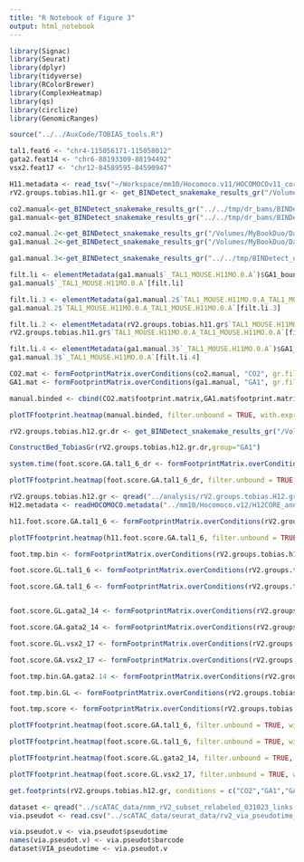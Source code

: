 ```yaml
---
title: "R Notebook of Figure 3"
output: html_notebook
---
```


```r
library(Signac)
library(Seurat)
library(dplyr)
library(tidyverse)
library(RColorBrewer)
library(ComplexHeatmap)
library(qs)
library(circlize)
library(GenomicRanges)

source("../../AuxCode/TOBIAS_tools.R")
```
```r
tal1.feat6 <- "chr4-115056171-115058012"
gata2.feat14 <- "chr6-88193309-88194492"
vsx2.feat17 <- "chr12-84589595-84590947"
```

```r
H11.metadata <- read_tsv("~/Workspace/mm10/Hocomoco.v11/HOCOMOCOv11_core_annotation_MOUSE_mono.tsv")
rV2.groups.tobias.h11.gr <- get_BINDetect_snakemake_results_gr("/Volumes/MyBookDuo/Data/TOBIAS_input_output/E12rV2_groups_200923/TFBS/", parallel = T, mc.cores = 10)
```


```r
co2.manual<-get_BINDetect_snakemake_results_gr("../../tmp/dr_bams/BINDetect_out_CO2/", parallel = T, mc.cores = 8)
ga1.manual<-get_BINDetect_snakemake_results_gr("../../tmp/dr_bams/BINDetect_out/", parallel = T, mc.cores = 8)

co2.manual.2<-get_BINDetect_snakemake_results_gr("/Volumes/MyBookDuo/Data/TOBIAS_input_output/rV2_from_Lassi/hmo_motif/CO2/BINDetect_out/", parallel = T, mc.cores = 8)
ga1.manual.2<-get_BINDetect_snakemake_results_gr("/Volumes/MyBookDuo/Data/TOBIAS_input_output/rV2_from_Lassi/hmo_motif/GA1/BINDetect_out/", parallel = T, mc.cores = 8)

ga1.manual.3<-get_BINDetect_snakemake_results_gr("../../tmp/BINDetect_out/", parallel = T, mc.cores = 8)

```



```r
filt.li <- elementMetadata(ga1.manual$`_TAL1_MOUSE.H11MO.0.A`)$GA1_bound==1
ga1.manual$`_TAL1_MOUSE.H11MO.0.A`[filt.li]

filt.li.3 <- elementMetadata(ga1.manual.2$`TAL1_MOUSE.H11MO.0.A_TAL1_MOUSE.H11MO.0.A`)$GA1_bound==1
ga1.manual.2$`TAL1_MOUSE.H11MO.0.A_TAL1_MOUSE.H11MO.0.A`[filt.li.3]

filt.li.2 <- elementMetadata(rV2.groups.tobias.h11.gr$`TAL1_MOUSE.H11MO.0.A_TAL1_MOUSE.H11MO.0.A`)$GA1_bound==1
rV2.groups.tobias.h11.gr$`TAL1_MOUSE.H11MO.0.A_TAL1_MOUSE.H11MO.0.A`[filt.li.2]

filt.li.4 <- elementMetadata(ga1.manual.3$`_TAL1_MOUSE.H11MO.0.A`)$GA1_bound==1
ga1.manual.3$`_TAL1_MOUSE.H11MO.0.A`[filt.li.4]


```



```r
CO2.mat <- formFootprintMatrix.overConditions(co2.manual, "CO2", gr.filter=tal1.feat6, binary=TRUE, na.omit=FALSE)
GA1.mat <- formFootprintMatrix.overConditions(ga1.manual, "GA1", gr.filter=tal1.feat6, binary=TRUE, na.omit=FALSE)

manual.binded <- cbind(CO2.mat$footprint.matrix,GA1.mat$footprint.matrix)
```

```r
plotTFfootprint.heatmap(manual.binded, filter.unbound = TRUE, with.expression = FALSE, Seurat.dataset = dataset, HOCOMOCO.metadata = H11.metadata,filter.no.expressed.TF=FALSE)
```

```r
rV2.groups.tobias.h12.gr.dr <- get_BINDetect_snakemake_results_gr("/Volumes/MyBookDuo/Data/TOBIAS_input_output/E12rV2_161123_dr/")
```

```r
ConstructBed_TobiasGr(rV2.groups.tobias.h12.gr.dr,group="GA1")
```

```r
system.time(foot.score.GA.tal1_6_dr <- formFootprintMatrix.overConditions(rV2.groups.tobias.h12.gr.dr, conditions = c("PRO1","PRO2","CO1","CO2","GA1","GA2","GA3","GA4"), gr.filter = tal1.feat6, na.omit=TRUE, binary=FALSE))
```

```r
plotTFfootprint.heatmap(foot.score.GA.tal1_6_dr, filter.unbound = TRUE, with.expression = TRUE, Seurat.dataset = dataset, HOCOMOCO.metadata = H12.metadata,filter.no.expressed.TF=TRUE)
```


```r
rV2.groups.tobias.h12.gr <- qread("../analysis/rV2.groups.tobias.H12.gr.qs",nthreads = 6)
H12.metadata <- readHOCOMOCO.metadata("../mm10/Hocomoco.v12/H12CORE_annotation.jsonl")
```



```r
h11.foot.score.GA.tal1_6 <- formFootprintMatrix.overConditions(rV2.groups.tobias.h11.gr, conditions = c("PRO1","PRO2","CO1","CO2","GA1","GA2","GA3","GA4"), gr.filter = tal1.feat6, na.omit=TRUE, binary=FALSE)
```

```r
plotTFfootprint.heatmap(h11.foot.score.GA.tal1_6, filter.unbound = TRUE, with.expression = TRUE, Seurat.dataset = dataset, HOCOMOCO.metadata = H11.metadata,filter.no.expressed.TF=TRUE, H.version="H11")
```


```r
foot.tmp.bin <- formFootprintMatrix.overConditions(rV2.groups.tobias.h12.gr, conditions = c("PRO1","PRO2","CO1","CO2","GA1","GA2","GA3","GA4"), gr.filter = tal1.feat6, na.omit=TRUE)

foot.score.GL.tal1_6 <- formFootprintMatrix.overConditions(rV2.groups.tobias.h12.gr, conditions = c("PRO1","PRO2","CO1","CO2","GL1","GL2","GL3","GL4"), gr.filter = tal1.feat6, na.omit=TRUE, binary = FALSE)

foot.score.GA.tal1_6 <- formFootprintMatrix.overConditions(rV2.groups.tobias.h12.gr, conditions = c("PRO1","PRO2","CO1","CO2","GA1","GA2","GA3","GA4"), gr.filter = tal1.feat6, na.omit=TRUE, binary=FALSE)


foot.score.GL.gata2_14 <- formFootprintMatrix.overConditions(rV2.groups.tobias.h12.gr, conditions = c("PRO1","PRO2","CO1","CO2","GL1","GL2","GL3","GL4"), gr.filter = gata2.feat14, na.omit=TRUE, binary = FALSE)

foot.score.GA.gata2_14 <- formFootprintMatrix.overConditions(rV2.groups.tobias.h12.gr, conditions = c("PRO1","PRO2","CO1","CO2","GA1","GA2","GA3","GA4"), gr.filter = gata2.feat14, na.omit=TRUE, binary=FALSE)

foot.score.GL.vsx2_17 <- formFootprintMatrix.overConditions(rV2.groups.tobias.h12.gr, conditions = c("PRO1","PRO2","CO1","CO2","GL1","GL2","GL3","GL4"), gr.filter = vsx2.feat17, na.omit=TRUE, binary = FALSE)

foot.score.GA.vsx2_17 <- formFootprintMatrix.overConditions(rV2.groups.tobias.h12.gr, conditions = c("PRO1","PRO2","CO1","CO2","GA1","GA2","GA3","GA4"), gr.filter = vsx2.feat17, na.omit=TRUE, binary=FALSE)
```

```r
foot.tmp.bin.GA.gata2.14 <- formFootprintMatrix.overConditions(rV2.groups.tobias.h12.gr, conditions = c("PRO1","PRO2","CO1","CO2","GA1","GA2","GA3","GA4"), gr.filter = gata2.feat14, na.omit=TRUE)

foot.tmp.bin.GL <- formFootprintMatrix.overConditions(rV2.groups.tobias.h12.gr, conditions = c("PRO1","PRO2","CO1","CO2","GL1","GL2","GL3","GL4"), gr.filter = tal1.feat6, na.omit=TRUE)

foot.tmp.score <- formFootprintMatrix.overConditions(rV2.groups.tobias.h12.gr, conditions = c("PRO1","PRO2","CO1","CO2","GA1","GA2","GA3","GA4"), gr.filter = gata2.feat14, na.omit=TRUE, binary=FALSE)
```

```r
plotTFfootprint.heatmap(foot.score.GA.tal1_6, filter.unbound = TRUE, with.expression = TRUE, Seurat.dataset = dataset, HOCOMOCO.metadata = H12.metadata,filter.no.expressed.TF=TRUE)
```

```r
plotTFfootprint.heatmap(foot.score.GL.tal1_6, filter.unbound = TRUE, with.expression = TRUE, Seurat.dataset = dataset, HOCOMOCO.metadata = H12.metadata,filter.no.expressed.TF=TRUE)
```

```r
plotTFfootprint.heatmap(foot.score.GL.gata2_14, filter.unbound = TRUE, with.expression = TRUE, Seurat.dataset = dataset, HOCOMOCO.metadata = H12.metadata,filter.no.expressed.TF=TRUE)
```

```r
plotTFfootprint.heatmap(foot.score.GL.vsx2_17, filter.unbound = TRUE, with.expression = TRUE, Seurat.dataset = dataset, HOCOMOCO.metadata = H12.metadata,filter.no.expressed.TF=TRUE)

```

```r
get.footprints(rV2.groups.tobias.h12.gr, conditions = c("CO2","GA1","GA2","GA3","GA4"), TF.motif="LHX9.H12CORE.1.M.B_LHX9.H12CORE.1.M.B", gr.filter = tal1.feat6, binary = FALSE)
```


```r
dataset <- qread("../scATAC_data/nmm_rV2_subset_relabeled_031023_links.qs",nthreads = 6)
via.pseudot <- read.csv("../scATAC_data/seurat_data/rv2_via_pseudotime_110522.csv") 
```

```r
via.pseudot.v <- via.pseudot$pseudotime
names(via.pseudot.v) <- via.pseudot$barcode
dataset$VIA_pseudotime <- via.pseudot.v
```

